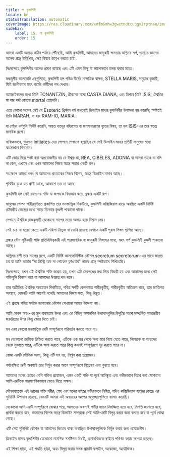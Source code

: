 ```yaml
---
title: লা কুন্ডলিনী
locale: bn
statusTranslation: automatic
coverImage: https://res.cloudinary.com/xmfm6mhw3gwctndtcubgx2rptnae/image/upload/v1741354419/small_cover_la_gran_rebelion_28716e29d2.webp
sidebar:
    label: 15. লা কুন্ডলিনী
    order: 15
---
```

আমরা একটি অত্যন্ত কঠিন পর্যায়ে পৌঁছেছি, আমি কুন্ডলিনী, আমাদের জাদুকরী ক্ষমতার অগ্নিময় সর্প, প্রাচ্যের জ্ঞানের অনেক গ্রন্থে উল্লিখিত, সেই বিষয়ে উল্লেখ করতে চাই।

 নিঃসন্দেহে কুন্ডলিনীর অনেক প্রমাণ রয়েছে এবং এটি এমন কিছু যা ভালোভাবে তদন্ত করার মতো।

মধ্যযুগীয় আলকেমি গ্রন্থগুলিতে, কুন্ডলিনী হল পবিত্র বীর্যের নাক্ষত্রিক স্বাক্ষর, STELLA MARIS, সমুদ্রের কুমারী, যিনি জ্ঞানীভাবে মহৎ কর্মের কর্মীদের পথ দেখান।

 অ্যাজটেকদের মধ্যে তিনি TONANTZIN, গ্রীকদের মধ্যে CASTA DIANA, এবং মিশরে তিনি ISIS, ঐশ্বরিক মা যার পর্দা কোনো mortal তোলেনি।

এতে কোনো সন্দেহ নেই যে Esoteric খ্রিস্টান ধর্ম কখনোই ডিভাইন মাদার কুন্ডলিনীর উপাসনা বন্ধ করেনি; স্পষ্টতই তিনি MARAH, বা বরং RAM-IO, MARIA।

 যা গোঁড়া ধর্মগুলি নির্দিষ্ট করেনি, অন্তত যতদূর বহিরাগত বা জনসাধারণের বৃত্তের বিষয়, তা হল ISIS-এর তার স্বতন্ত্র মানবিক রূপে।

 বাহ্যিকভাবে, শুধুমাত্র initiates-দের গোপনে শেখানো হয়েছিল যে সেই ডিভাইন মাদার প্রতিটি মানুষের মধ্যে স্বতন্ত্রভাবে বিদ্যমান।

এটি জোর দিয়ে স্পষ্ট করা অপ্রয়োজনীয় নয় যে ঈশ্বর-মা, REA, CIBELES, ADONIA বা আমরা তাকে যা বলি না কেন, এখানে এবং এখন আমাদের নিজস্ব স্বতন্ত্র সত্তার একটি রূপ।

সংক্ষেপে আমরা বলব যে আমাদের প্রত্যেকের নিজস্ব বিশেষ, স্বতন্ত্র ডিভাইন মাদার আছে।

পৃথিবীর বুকে যত প্রাণী আছে, আকাশে তত মা আছে।

কুন্ডলিনী হল সেই রহস্যময় শক্তি যা জগৎকে বিদ্যমান করে, ব্রহ্মার একটি রূপ।

মানুষের গোপন শারীরবৃত্তিতে প্রকাশিত তার মনস্তাত্ত্বিক দিকটিতে, কুন্ডলিনী কক্সিজিয়াল হাড়ে অবস্থিত একটি নির্দিষ্ট চৌম্বকীয় কেন্দ্রের মধ্যে সাড়ে তিনবার কুণ্ডলী পাকানো থাকে।

সেখানে ঐশ্বরিক রাজকুমারী যেকোনো সাপের মতো অসাড় হয়ে বিশ্রাম নেয়।

সেই চক্র বা ঘরের কেন্দ্রে একটি মহিলা ত্রিভুজ বা যোনি রয়েছে যেখানে একটি পুরুষ লিঙ্গম স্থাপিত আছে।

ব্রহ্মার যৌন সৃষ্টিকারী শক্তি প্রতিনিধিত্বকারী এই পারমাণবিক বা জাদুকরী লিঙ্গমের মধ্যে, মহৎ সর্প কুন্ডলিনী কুণ্ডলী পাকানো আছে।

অগ্নিময় রাণী তার সাপের রূপে, একটি নির্দিষ্ট আলকেমিস্টিক কৌশল secretum secretorum-এর সাথে জাগ্রত হয় যা আমি আমার "দ্য মিস্ট্রি অফ দ্য গোল্ডেন ফ্লাওয়ার" নামক গ্রন্থে স্পষ্টভাবে শিখিয়েছি।

 নিঃসন্দেহে, যখন এই ঐশ্বরিক শক্তি জাগ্রত হয়, তখন এটি মেরুদণ্ডের মধ্য দিয়ে বিজয়ী হয় এবং আমাদের মধ্যে সেই শক্তিগুলি বিকাশ করে যা আমাদের ঈশ্বরত্ব দান করে।

তার অতীন্দ্রিয় ঐশ্বরিক অবচেতন দিকটিতে, পবিত্র সর্পটি কেবলমাত্র শারীরবৃত্তীয়, শারীরবৃত্তীয় অতিক্রম করে, তার জাতিগত অবস্থায়, যেমনটি আমি আগেই বলেছি আমাদের নিজস্ব সত্তা, কিন্তু উদ্ভূত।

এই প্রবন্ধে পবিত্র সর্পকে জাগানোর কৌশল শেখানো আমার উদ্দেশ্য নয়।

আমি কেবল অহং-এর স্থূল বাস্তবতার উপর এবং এর বিভিন্ন অমানবিক উপাদানগুলির বিলুপ্তির সাথে সম্পর্কিত অভ্যন্তরীণ জরুরিতার উপর কিছু জোর দিতে চাই।

মন একা কোনো মনস্তাত্ত্বিক ত্রুটি সম্পূর্ণরূপে পরিবর্তন করতে পারে না।

মন যেকোনো ত্রুটিকে চিহ্নিত করতে পারে, এটিকে এক স্তর থেকে অন্য স্তরে নিয়ে যেতে পারে, নিজেকে বা অন্যদের থেকে লুকাতে পারে, এটিকে ক্ষমা করতে পারে কিন্তু কখনই সম্পূর্ণরূপে দূর করতে পারে না।

বোঝা একটি মৌলিক অংশ, কিন্তু এটি সব নয়, নির্মূল করা প্রয়োজন।

পর্যবেক্ষিত ত্রুটি অবশ্যই তার নির্মূল করার আগে সম্পূর্ণরূপে বিশ্লেষণ এবং বুঝতে হবে।

আমাদের মনের চেয়েও বেশি শক্তির প্রয়োজন, এমন একটি শক্তি যা পূর্বে আবিষ্কৃত এবং গভীরভাবে বিচার করা যেকোনো আমি-ত্রুটিকে পারমাণবিকভাবে ভেঙে দিতে সক্ষম।

সৌভাগ্যক্রমে এই ধরনের শক্তি শরীর, স্নেহ এবং মনের বাইরে গভীরভাবে নিহিত, যদিও কক্সিজিয়াল হাড়ের কেন্দ্রে এর সুনির্দিষ্ট উপাদান রয়েছে, যেমনটি আমরা এই অধ্যায়ের আগের অনুচ্ছেদগুলিতে ব্যাখ্যা করেছি।

যেকোনো আমি-ত্রুটি সম্পূর্ণরূপে বোঝার পরে, আমাদের অবশ্যই গভীর ধ্যানে নিমজ্জিত হতে হবে, মিনতি জানাতে হবে, প্রার্থনা করতে হবে, আমাদের বিশেষ স্বতন্ত্র ডিভাইন মাদারকে সেই আমি-ত্রুটি বিলুপ্ত করার জন্য বলতে হবে যা পূর্বে বোঝা গেছে।

এটি সেই সুনির্দিষ্ট কৌশল যা আমাদের ভিতরে থাকা অবাঞ্ছিত উপাদানগুলিকে নির্মূল করার জন্য প্রয়োজনীয়।

ডিভাইন মাদার কুন্ডলিনীর যেকোনো মানসিক সমষ্টিগত বিষয়ী, অমানবিককে ছাইয়ে পরিণত করার ক্ষমতা রয়েছে।

এই শিক্ষা ছাড়া, এই পদ্ধতি ছাড়া, অহং বিলুপ্ত করার সমস্ত প্রচেষ্টা ফলহীন, অকেজো, অযৌক্তিক।
